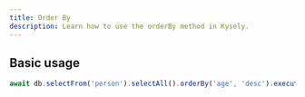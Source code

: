 ```yaml
---
title: Order By
description: Learn how to use the orderBy method in Kysely.
---
```


## Basic usage

```ts
await db.selectFrom('person').selectAll().orderBy('age', 'desc').execute()
```
